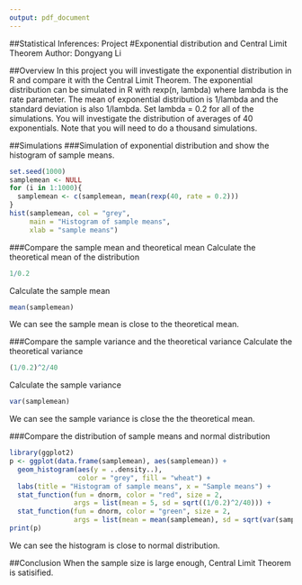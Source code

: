 ```yaml
---
output: pdf_document
---
```

##Statistical Inferences: Project
#Exponential distribution and Central Limit Theorem
Author: Dongyang Li


##Overview
In this project you will investigate the exponential distribution in R and compare it with the Central Limit Theorem. The exponential distribution can be simulated in R with rexp(n, lambda) where lambda is the rate parameter. The mean of exponential distribution is 1/lambda and the standard deviation is also 1/lambda. Set lambda = 0.2 for all of the simulations. You will investigate the distribution of averages of 40 exponentials. Note that you will need to do a thousand simulations.

##Simulations
###Simulation of exponential distribution and show the histogram of sample means.
```r
set.seed(1000)
samplemean <- NULL
for (i in 1:1000){
  samplemean <- c(samplemean, mean(rexp(40, rate = 0.2)))
}
hist(samplemean, col = "grey", 
     main = "Histogram of sample means", 
     xlab = "sample means")
```

###Compare the sample mean and theoretical mean
Calculate the theoretical mean of the distribution
```r
1/0.2
```

Calculate the sample mean
```r
mean(samplemean)
```

We can see the sample mean is close to the theoretical mean.

###Compare the sample variance and the theoretical variance
Calculate the theoretical variance
```r
(1/0.2)^2/40
```

Calculate the sample variance
```r
var(samplemean)
```

We can see the sample variance is close the the theoretical mean.

###Compare the distribution of sample means and normal distribution
```r
library(ggplot2)
p <- ggplot(data.frame(samplemean), aes(samplemean)) +
  geom_histogram(aes(y = ..density..),  
                 color = "grey", fill = "wheat") +
  labs(title = "Histogram of sample means", x = "Sample means") +
  stat_function(fun = dnorm, color = "red", size = 2,
                args = list(mean = 5, sd = sqrt((1/0.2)^2/40))) +
  stat_function(fun = dnorm, color = "green", size = 2,
                args = list(mean = mean(samplemean), sd = sqrt(var(samplemean))))
print(p)
```

We can see the histogram is close to normal distribution.

##Conclusion
When the sample size is large enough, Central Limit Theorem is satisified.